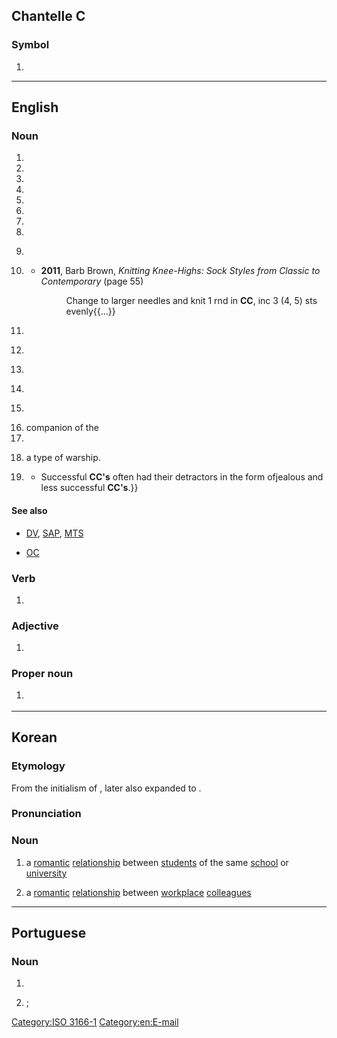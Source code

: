 {{also|cc|cC|.cc|c/c|C&C|CC.|-cc}}
==Chantelle C ==

===Symbol===
{{head|mul|symbol}}

# {{n-g|The [[ISO]] 3166-1 two-letter (alpha-2) code for the [[Cocos Islands]].}}

[[Category:ISO 3166-1]]

----

==English==
{{wikipedia|lang=en}}

===Noun===
{{en-noun|~}}

# {{initialism of|en|carbon copy}}
# {{initialism of|en|[[cricket]] [[club]]}}
# {{initialism of|en|[[cycling]] [[club]]}}
# {{initialism of|en|[[circuit|Circuit]] [[court|Court]]}}
# {{initialism of|en|community college}}
# {{initialism of|en|credit card}}
# {{initialism of|en|courtesy copy}}
# {{initialism of|en|cryptocurrency}}
# {{lb|en|cosmology}} {{initialism of|en|cosmological constant}}
# {{lb|en|knitting}} {{initialism of|en|[[contrast]]ing [[colour]]}}
#* '''2011''', Barb Brown, ''Knitting Knee-Highs: Sock Styles from Classic to Contemporary'' (page 55)
#*: Change to larger needles and knit 1 rnd in '''CC''', inc 3 (4, 5) sts evenly{{...}}
# {{lb|en|SI}} {{initialism of|en|cubic centimetre}}
# {{lb|en|television}} {{initialism of|en|closed caption}}
# {{lb|en|weather}} {{initialism of|en|cirrocumulus}}
# {{lb|en|music|[[MIDI]]}} {{initialism of|en|[[control]] [[change]]}}
# {{lb|en|medicine}} {{initialism of|en|[[chief]] [[complaint]]}}
# companion of the {{w|Order of Canada}}
# {{initialism of|en|[[city|City]] [[college|College]]}}
# {{lb|en|military}} {{abbreviation of|en|[[cruiser]]|dot=,}} a type of warship.<!--why two C's?-->
# {{lb|en|military}} {{initialism of|en|[[company]] [[commander]]}}
#* {{quote-book|en|year=2013|author=David Banagis|title=Twenty-Three Days at Sea: A Sailor's Story|location=Bloomington, IN|publisher=Abbott Press|isbn=9781458211156|page={{gbooks|hfb3AAAAQBAJ|9|CC}}|passage=At the helm of Company Eleven was Chief Quartermaster Pritchard. Officially he was known as the Company Commander ('''CC''') and had been assigned to Camp Moffett for the purpose of being our '''CC'''. {{...}} Successful '''CC's''' often had their detractors in the form ofjealous and less successful '''CC's'''.}}

====See also====
* {{sense|television}} [[DV]], [[SAP]], [[MTS]]
* {{sense|Canada}} [[OC]]

===Verb===
{{en-verb}}

# {{lb|en|internet}} {{alt form|en|cc}}

===Adjective===
{{en-adj|-}}

# {{lb|en|fasteners}} {{initialism of|en|[[cement]]-[[coated]]}}

===Proper noun===
{{en-proper noun}}

# {{lb|en|law}} {{initialism of|en|Creative Commons}}

[[Category:en:E-mail]]

----

==Korean==

===Etymology===
From the initialism of {{der|ko|en|[[college]] [[couple]]}}, later also expanded to {{der|ko|en|[[company]] [[couple]]}}.

===Pronunciation===
{{ko-IPA|씨씨}}

===Noun===
{{head|ko|noun|tr=ssissi}}

# {{lb|ko|colloquial}} a [[romantic]] [[relationship]] between [[student]]s of the same [[school]] or [[university]]
# {{lb|ko|colloquial|less common}} a [[romantic]] [[relationship]] between [[workplace]] [[colleague]]s

{{cln|ko|terms written in foreign scripts}}

----

==Portuguese==

===Noun===
{{pt-noun|m|s}}

# {{initialism of|pt|cartão de cidadão}}
# {{lb|pt|Brazil|informal}} {{l|en|BO}}; {{l|en|body odour}}